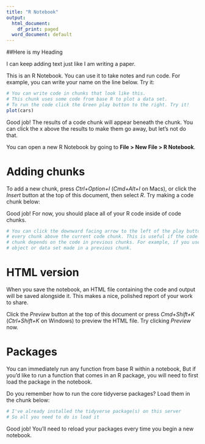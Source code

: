 ```yaml
---
title: "R Notebook"
output:
  html_document:
    df_print: paged
  word_document: default
---
```


##Here is my Heading

I can keep adding text just like I am writing a paper.

This is an R Notebook. You can use it to take notes and run code. For example, you can write your name on the line below. Try it: 


```r
# You can write code in chunks that look like this.
# This chunk uses some code from base R to plot a data set.
# To run the code click the Green play button to the right. Try it!
plot(cars)
```

Good job! The results of a code chunk will appear beneath the chunk. You can click the x above the results to make them go away, but let's not do that.

You can open a new R Notebook by going to **File > New File > R Notebook**.

# Adding chunks

To add a new chunk, press *Ctrl+Option+I* (*Cmd+Alt+I* on Macs), or click the *Insert* button at the top of this document, then select *R*. 
Try making a code chunk below:



Good job! For now, you should place all of your R code inside of code chunks.

```r
# You can click the downward facing arrow to the left of the play button to run
# every chunk above the current code chunk. This is useful if the code in your
# chunk depends on the code in previous chunks. For example, if you use an
# object or data set made in a previous chunk.
```

# HTML version

When you save the notebook, an HTML file containing the code and output will be saved alongside it. This makes a nice, polished report of your work to share.

Click the *Preview* button at the top of this document or press *Cmd+Shift+K* (*Ctrl+Shift+K* on Windows) to preview the HTML file. Try clicking *Preview* now.

# Packages

You can immediately run any function from base R within a notebook, But if you'd like to run a function that comes in an R package, you will need to first load the package in the notebook.

Do you remember how to run the core tidyverse packages? Load them in the chunk below:

```r
# I've already installed the tidyverse package(s) on this server
# So all you need to do is load it
```

Good job! You'll need to reload your packages every time you begin a new notebook.

